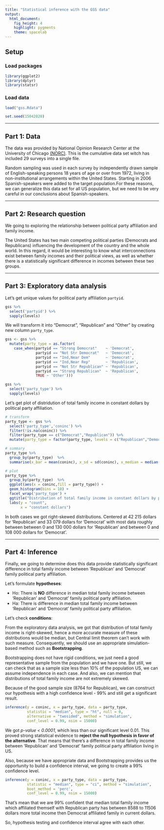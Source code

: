 ```yaml
---
title: "Statistical inference with the GSS data"
output: 
  html_document: 
    fig_height: 4
    highlight: pygments
    theme: spacelab
---
```


## Setup

### Load packages

```r
library(ggplot2)
library(dplyr)
library(statsr)
```

### Load data

```r
load("gss.Rdata")
```

```r
set.seed(15042020) 
```


* * *

## Part 1: Data

The data was provided by National Opinion Research Center at the University of Chicago [(NORC)](http://gss.norc.org/). This is the cumulative data set witch has included 29 surveys into a single file.

Random sampling was used in each survey by independently drawn sample of English-speaking persons 18 years of age or over from 1972, living in non-institutional arrangements within the United States. Starting in 2006 Spanish-speakers were added to the target population.For these reasons, we can generalize this data set for all US population, but we need to be very careful in our conclusions about Spanish-speakers.


* * *

## Part 2: Research question

We going to exploring the relationship between political party affiliation and family income. 

The United States has two main competing political parties (Democrats and Republicans) influencing the development of the country and the whole world. In this regard, it would be interesting to know what interconnections exist between family incomes and their political views, as well as whether there is a statistically significant difference in incomes between these two groups.

* * *

## Part 3: Exploratory data analysis

Let's get unique values for political party affiliation `partyid`.

```r
gss %>%
  select('partyid') %>%
  sapply(levels)
```

We will transform it into "Democrat", "Republican" and "Other" by creating new column `party_type`.

```r
gss <- gss %>% 
  mutate(party_type = as.factor(
    case_when(partyid == "Strong Democrat"    ~ 'Democrat',
              partyid == "Not Str Democrat"   ~ 'Democrat',
              partyid == "Ind,Near Dem"       ~ 'Democrat',
              partyid == "Ind,Near Rep"       ~ 'Republican',
              partyid == "Not Str Republican" ~ 'Republican',
              partyid == "Strong Republican"  ~ 'Republican',
              TRUE ~ 'Other')))

gss %>%
  select('party_type') %>%
  sapply(levels)
```

Let's get plot of distridution of total family income in constant dollars by political party affiliation.

```r
# transform
party_type <- gss %>%
  select('party_type','coninc') %>%
  filter(!is.na(coninc)) %>%
  filter(party_type == c("Democrat","Republican")) %>%
  mutate(party_type = factor(party_type, levels = c("Republican","Democrat")))

# summary
party_type %>%
  group_by(party_type)  %>%
  summarise(x_bar = mean(coninc), x_sd = sd(coninc), x_median = median(coninc), n = n())

# plot
party_type %>%
  group_by(party_type)  %>%
  ggplot(aes(x = coninc,fill = party_type)) +
  geom_histogram(bins = 10) +
  facet_wrap('party_type') +
  ggtitle("Distribution of total family income in constant dollars by political party affiliation") +
  labs(y = "count",
       x = "constant dollars")
```

In both cases we got right-skewed distributions. Centered at 42 215 dollars for 'Republican' and 33 079 dollars for 'Democrat' with most data roughly between between 0 and  130 000 dollars for 'Republican' and between 0 and 108 000 dollars for 'Democrat'.

* * *

## Part 4: Inference

Finally, we going to determine does this data provide statistically significant difference in total family income between 'Republican' and 'Democrat' family political party affiliation.

Let's formulate **hypotheses**:

- Ho: There is **NO** difference in median total family income between 'Republican' and 'Democrat' family political party affiliation.
- Ha: There is difference in median total family income between 'Republican' and 'Democrat' family political party affiliation.


Let's check **conditions**:

From the exploratory data analysis, we got that distribution of total family income is right-skewed, hence a more accurate measure of these distributions would be median, but Сentral limit theorem can't work with such measure. Сonsequently, we should use an appropriate simulation-based method such as **Bootstrapping**.

Bootstrapping does not have rigid conditions, we just need a good representative sample from the population and we have one. But still, we can check that as a sample size less than 10% of the population US, we can assume independence in each case. And also, we can mention that distributions of total family income are not extremely skewed.

Because of the good sample size (8764 for Republican), we can construct our hypothesis with a high confidence level - 99% and still get a significant result.

```r
inference(y = coninc, x = party_type, data = party_type, 
          statistic = "median", type = "ht", null = 0, 
          alternative = "twosided", method = "simulation",
          conf_level = 0.99, nsim = 15000)
```

We got *p-value < 0.0001*, which less than our significant level 0.01. This proved strong statistical evidence to **reject the null hypothesis in favor of the alternative**. That means that there's a difference in total family income between 'Republican' and 'Democrat' family political party affiliation living in US.

Also, because we have appropriate data and Bootstrapping provides us the opportunity to build a confidence interval, we going to create a 99% confidence level.

```r
inference(y = coninc, x = party_type, data = party_type, 
          statistic = "median", type = "ci", method = "simulation",
          boot_method = 'perc',
          conf_level = 0.99, nsim = 15000)
```

That's mean that we are 99% confident that median total family income which affiliated themself with Republican party has between 8588 to 11506 dollars more total income then Democrat affiliated family in current dollars.

So, hypothesis testing and confidence interval agree with each other.